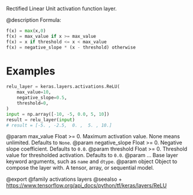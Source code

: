 Rectified Linear Unit activation function layer.

@description
Formula:
``` python
f(x) = max(x,0)
f(x) = max_value if x >= max_value
f(x) = x if threshold <= x < max_value
f(x) = negative_slope * (x - threshold) otherwise
```

# Examples
``` python
relu_layer = keras.layers.activations.ReLU(
    max_value=10,
    negative_slope=0.5,
    threshold=0,
)
input = np.array([-10, -5, 0.0, 5, 10])
result = relu_layer(input)
# result = [-5. , -2.5,  0. ,  5. , 10.]
```

@param max_value Float >= 0. Maximum activation value. None means unlimited.
    Defaults to `None`.
@param negative_slope Float >= 0. Negative slope coefficient.
    Defaults to `0.0`.
@param threshold Float >= 0. Threshold value for thresholded activation.
    Defaults to `0.0`.
@param ... Base layer keyword arguments, such as `name` and `dtype`.
@param object Object to compose the layer with. A tensor, array, or sequential model.

@export
@family activations layers
@seealso
+ <https://www.tensorflow.org/api_docs/python/tf/keras/layers/ReLU>
